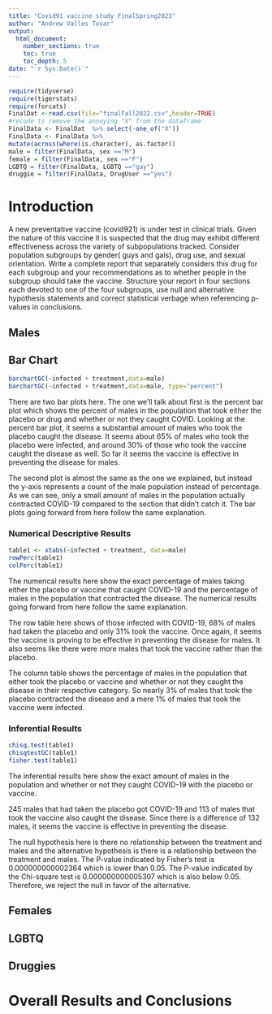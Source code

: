 ```yaml
---
title: "Covid91 vaccine study FinalSpring2023"
author: "Andrew Valles Tovar"
output: 
  html_document:
    number_sections: true
    toc: true
    toc_depth: 5
date: "`r Sys.Date()`" 
---
```


```r
require(tidyverse)
require(tigerstats)
require(forcats)
FinalDat <-read.csv(file="finalFall2022.csv",header=TRUE)
#recode to remove the annoying "X" from the dataframe
FinalData <- FinalDat  %>% select(-one_of("X"))
FinalData <- FinalData %>%
mutate(across(where(is.character), as.factor))
male = filter(FinalData, sex =="M")
female = filter(FinalData, sex =="F")
LGBTQ = filter(FinalData, LGBTQ =="gay")
druggie = filter(FinalData, DrugUser =="yes")
```

# Introduction

A new  preventative vaccine (covid921) is under test in clinical trials. Given the nature of this vaccine it is suspected that the drug may exhibit different effectiveness across the variety of subpopulations tracked. Consider population subgroups by gender( guys and gals), drug use, and sexual orientation. Write a complete report that separately considers this drug for each subgroup and your recommendations as to whether people in the subgroup should take the vaccine. Structure your report in four sections each devoted to one of the four subgroups, use null and alternative hypothesis statements and correct statistical verbage when referencing p-values in conclusions.

## Males

## Bar Chart
```r
barchartGC(~infected + treatment,data=male)
barchartGC(~infected + treatment,data=male, type="percent")
```

There are two bar plots here. The one we'll talk about first is the percent bar plot which shows the percent of males in the population that took either the placebo or drug and whether or not they caught COVID. Looking at the percent bar plot, it seems a substantial amount of males who took the placebo caught the disease. It seems about 65% of males who took the placebo were infected, and around 30% of those who took the vaccine caught the disease as well. So far it seems the vaccine is effective in preventing the disease for males.

The second plot is almost the same as the one we explained, but instead the y-axis represents a count of the male population instead of percentage. As we can see, only a small amount of males in the population actually contracted COVID-19 compared to the section that didn't catch it. The bar plots going forward from here follow the same explanation.

### Numerical Descriptive Results
```r
table1 <- xtabs(~infected + treatment, data=male)
rowPerc(table1)
colPerc(table1)
```
The numerical results here show the exact percentage of males taking either the placebo or vaccine that caught COVID-19 and the percentage of males in the population that contracted the disease. The numerical results going forward from here follow the same explanation.

The row table here shows of those infected with COVID-19, 68% of males had taken the placebo and only 31% took the vaccine. Once again, it seems the vaccine is proving to be effective in preventing the disease for males. It also seems like there were more males that took the vaccine rather than the placebo.

The column table shows the percentage of males in the population that either took the placebo or vaccine and whether or not they caught the disease in their respective category. So nearly 3% of males that took the placebo contracted the disease and a mere 1% of males that took the vaccine were infected.

### Inferential Results
```r
chisq.test(table1)
chisqtestGC(table1)
fisher.test(table1)
```
The inferential results here show the exact amount of males in the population and whether or not they caught COVID-19 with the placebo or vaccine.

245 males that had taken the placebo got COVID-19 and 113 of males that took the vaccine also caught the disease. Since there is a difference of 132 males, it seems the vaccine is effective in preventing the disease.

The null hypothesis here is there no relationship between the treatment and males and the alternative hypothesis is there is a relationship between the treatment and males. The P-value indicated by Fisher's test is 0.000000000002364 which is lower than 0.05. The P-value indicated by the Chi-square test is 0.000000000005307 which is also below 0.05. Therefore, we reject the null in favor of the alternative.

## Females


## LGBTQ



## Druggies


# Overall Results and Conclusions